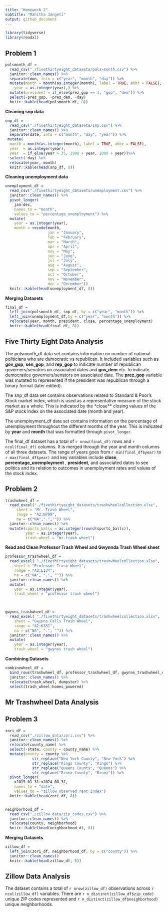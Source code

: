 ```yaml
---
title: "Homework 2"
subtitle: "Mahitha Jangeti"
output: github_document
---
```


```r
library(tidyverse)
library(readxl)
```

## Problem 1
```r
polsmonth_df = 
  read_csv("./fivethirtyeight_datasets/pols-month.csv") %>% 
  janitor::clean_names() %>% 
  separate(mon, into = c("year", "month", "day")) %>% 
  mutate(month = month(as.integer(month), label = TRUE, abbr = FALSE),
    year = as.integer(year),) %>% 
  mutate(president = if_else(prez_gop == 1, "gop", "dem")) %>% 
  select(-prez_gop, -prez_dem, -day)
  knitr::kable(head(polsmonth_df, 8))
```

**Cleaning snp data**
```r
snp_df =
  read_csv("./fivethirtyeight_datasets/snp.csv") %>% 
  janitor::clean_names() %>% 
  separate(date, into = c("month", "day", "year")) %>% 
 mutate(
  month = month(as.integer(month), label = TRUE, abbr = FALSE),
  year  = as.integer(year),
  year  = if_else(year > 25, 1900 + year, 2000 + year))%>% 
  select(-day) %>% 
  relocate(year, month)
  knitr::kable(head(snp_df, 8))
```

**Cleaning unemployment data**
```r
unemployment_df = 
  read_csv("./fivethirtyeight_datasets/unemployment.csv") %>% 
  janitor::clean_names() %>% 
  pivot_longer(
    jan:dec,
    names_to = "month",
    values_to = "percentage_unemployment") %>% 
  mutate(    
    year = as.integer(year),
    month = recode(month,
                   jan = "January",
                   feb = "February",
                   mar = "March",
                   apr = "April",
                   may = "May",
                   jun = "June",
                   jul = "July",
                   aug = "August",
                   sep = "September",
                   oct = "October",
                   nov = "November",
                   dec = "December"))
  knitr::kable(head(unemployment_df, 8))
```


**Merging Datasets**
```r
final_df =
  left_join(polsmonth_df, snp_df, by = c("year", "month")) %>% 
  left_join(unemployment_df,by = c("year", "month")) %>% 
  relocate(year, month, president, close, percentage_unemployment)
  knitr::kable(head(final_df, 8))
```

## Five Thirty Eight Data Analysis

The polsmonth_df data set contains information on number of national politicians who are democratic vs republican. It included variables such as **gov_gop**, **sen_gop**, and **rep_gop** to indicate number of republican governers/senators on associated dates and **gov_dem** etc. to indicate democratice governers/senators on associated date. The **prez_gop** variable was mutated to represented if the president was republican through a binary format (later edited). 

The snp_df data set contains observations related to Standard & Poor's Stock market index, which is used as a representative measure of the stock market as a whole. This is indicated by the *close** closing values of the S&P stock index on the associated date (month and year).

The unemployment_df data set contains information on the percentage of unemployment throughout the different months of the year. This is indicated by **year** and **month** that was formatted through `pivot_longer`.

The final_df dataset has a total of `r nrow(final_df)` rows and `r ncol(final_df)` columns. It is merged through the year and month columns of all three datasets. The range of years goes from `r min(final_df$year)` to 
`r max(final_df$year)` and key variables include **close**, **percentage_unemployment** , **president**, and associated dates to see politics and its relation to outcomes in unemployment rates and values of the stock index. 



## Problem 2

```r
trashwheel_df = 
  read_excel("./fivethirtyeight_datasets/trashwheelcollection.xlsx", 
     sheet = "Mr. Trash Wheel",
     range = "A2:N709",
     na = c("NA",".","")) %>% 
  janitor::clean_names() %>% 
  mutate(sports_balls = as.integer(round(sports_balls)),
         year = as.integer(year),
         trash_wheel = "mr.trash wheel")
```

**Read and Clean Professor Trash Wheel and Gwynnda Trash Wheel sheet**
```r
professor_trashwheel_df =  
  read_excel( "./fivethirtyeight_datasets/trashwheelcollection.xlsx",
    sheet = "Professor Trash Wheel",
    range = "A2:L134",
    na = c("NA", ".", "")) %>% 
  janitor::clean_names() %>% 
  mutate(
    year = as.integer(year),
    trash_wheel = "professor trash wheel")
  


gwynns_trashwheel_df =  
  read_excel( "./fivethirtyeight_datasets/trashwheelcollection.xlsx",
    sheet = "Gwynns Falls Trash Wheel",
    range = "A2:K351",
    na = c("NA", ".", "")) %>% 
  janitor::clean_names() %>% 
  mutate(
    year = as.integer(year),
    trash_wheel = "gwynns trash wheel")
```

**Combining Datasets**
```r
combinewheel_df = 
  bind_rows(trashwheel_df, professor_trashwheel_df, gwynns_trashwheel_df) %>% 
  janitor::clean_names() %>% 
  relocate(trash_wheel, dumpster) %>% 
  select(trash_wheel:homes_powered)
```

## Mr Trashwheel Data Analysis


## Problem 3

```r
zori_df = 
  read_csv("./zillow_data/zori.csv") %>% 
  janitor::clean_names() %>% 
  relocate(county_name) %>% 
  select(-state, county = county_name) %>% 
  mutate(county = county %>% 
            str_replace("New York County", "New York") %>% 
            str_replace("Kings County", "Kings") %>%
            str_replace("Queens County", "Queens") %>%
            str_replace("Bronx County", "Bronx")) %>%
  pivot_longer(
    x2015_01_31:x2024_08_31,
    names_to = "date",
    values_to = "zillow observed rent index")
  knitr::kable(head(zori_df, 8))


neighborhood_df = 
  read_csv("./zillow_data/zip_codes.csv") %>% 
  janitor::clean_names() %>% 
  relocate(county, neighborhood)
  knitr::kable(head(neighborhood_df, 8))
```

**Merging Datasets**

```r
zillow_df = 
  left_join(zori_df, neighborhood_df, by = c("county")) %>% 
  janitor::clean_names()
  knitr::kable(head(zillow_df, 8))
```


## Zillow Data Analysis

The dataset contains a total of `r nrow(zillow_df)` observations across `r ncol(zillow_df)` variables. 
There are `r n_distinct(zillow_df$zip_code)` unique ZIP codes represented and `r n_distinct(zillow_df$neighborhood)` unique neighborhoods.



